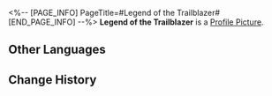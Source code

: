 <%-- [PAGE_INFO]
PageTitle=#Legend of the Trailblazer#
[END_PAGE_INFO] --%>
{{Item Infobox
|id          = 140310
|image       = Item Legend of the Trailblazer.png
|type        = Mission Item
|invCategory = Missions
|rarity      = 4
|effect      = 
|description = Storytellers spin up tales all the time about heroes and heroines and legions and knights. Yet this tale goes beyond a storyteller's imagination &mdash; it draws inspiration from your extraordinary adventures.
}}
{{Description|''To find out what happens next, please tune in next time.''}}
'''Legend of the Trailblazer''' is a [[Profile Picture]].

==Other Languages==
{{Other Languages
|en   = Legend of the Trailblazer
|zhs  = 开拓豪侠传
|zht  = 開拓豪俠傳
|ja   = 開拓豪侠伝
|ko   = 개척의협기
|es   = Oda {{MC|f=a la|m=al}} Trazacaminos
|fr   = Légende {{MC|m=du pionnier|f=de la pionnière}}
|ru   = Легенда о Первопроходце
|th   = ตำนานฮีโร่ผู้บุกเบิก
|vi   = Câu Chuyện Hiệp Khách Khai Phá
|de   = Die Legende vom Trailblazer
|id   = Legenda Trailblazer
|pt   = Lenda do Desbravamento
}}

==Change History==
{{Change History|1.2}}